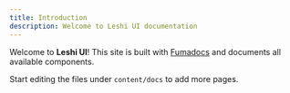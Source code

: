 ```yaml
---
title: Introduction
description: Welcome to Leshi UI documentation
---
```


Welcome to **Leshi UI**! This site is built with [Fumadocs](https://fumadocs.vercel.app) and documents all available components.

Start editing the files under `content/docs` to add more pages.

